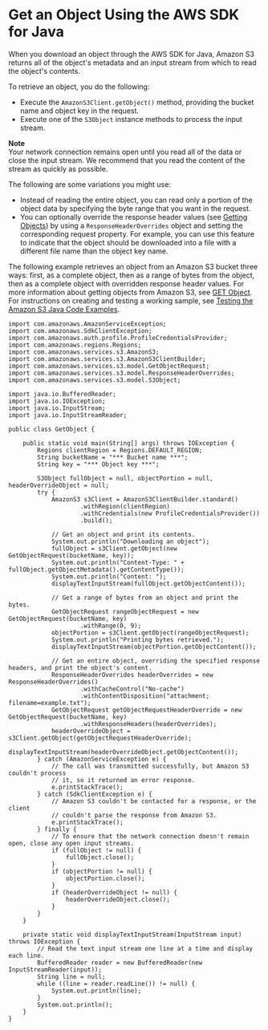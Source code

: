 # Get an Object Using the AWS SDK for Java<a name="RetrievingObjectUsingJava"></a>

When you download an object through the AWS SDK for Java, Amazon S3 returns all of the object's metadata and an input stream from which to read the object's contents\.

To retrieve an object, you do the following:
+ Execute the `AmazonS3Client.getObject()` method, providing the bucket name and object key in the request\.
+ Execute one of the `S3Object` instance methods to process the input stream\.

**Note**  
Your network connection remains open until you read all of the data or close the input stream\. We recommend that you read the content of the stream as quickly as possible\.

The following are some variations you might use:
+ Instead of reading the entire object, you can read only a portion of the object data by specifying the byte range that you want in the request\.
+ You can optionally override the response header values \(see [Getting Objects](GettingObjectsUsingAPIs.mdx)\) by using a `ResponseHeaderOverrides` object and setting the corresponding request property\. For example, you can use this feature to indicate that the object should be downloaded into a file with a different file name than the object key name\.

The following example retrieves an object from an Amazon S3 bucket three ways: first, as a complete object, then as a range of bytes from the object, then as a complete object with overridden response header values\. For more information about getting objects from Amazon S3, see [GET Object](https://docs.aws.amazon.com/AmazonS3/latest/API/RESTObjectGET.html)\. For instructions on creating and testing a working sample, see [Testing the Amazon S3 Java Code Examples](UsingTheMPJavaAPI.mdx#TestingJavaSamples)\.

```
import com.amazonaws.AmazonServiceException;
import com.amazonaws.SdkClientException;
import com.amazonaws.auth.profile.ProfileCredentialsProvider;
import com.amazonaws.regions.Regions;
import com.amazonaws.services.s3.AmazonS3;
import com.amazonaws.services.s3.AmazonS3ClientBuilder;
import com.amazonaws.services.s3.model.GetObjectRequest;
import com.amazonaws.services.s3.model.ResponseHeaderOverrides;
import com.amazonaws.services.s3.model.S3Object;

import java.io.BufferedReader;
import java.io.IOException;
import java.io.InputStream;
import java.io.InputStreamReader;

public class GetObject {

    public static void main(String[] args) throws IOException {
        Regions clientRegion = Regions.DEFAULT_REGION;
        String bucketName = "*** Bucket name ***";
        String key = "*** Object key ***";

        S3Object fullObject = null, objectPortion = null, headerOverrideObject = null;
        try {
            AmazonS3 s3Client = AmazonS3ClientBuilder.standard()
                    .withRegion(clientRegion)
                    .withCredentials(new ProfileCredentialsProvider())
                    .build();

            // Get an object and print its contents.
            System.out.println("Downloading an object");
            fullObject = s3Client.getObject(new GetObjectRequest(bucketName, key));
            System.out.println("Content-Type: " + fullObject.getObjectMetadata().getContentType());
            System.out.println("Content: ");
            displayTextInputStream(fullObject.getObjectContent());

            // Get a range of bytes from an object and print the bytes.
            GetObjectRequest rangeObjectRequest = new GetObjectRequest(bucketName, key)
                    .withRange(0, 9);
            objectPortion = s3Client.getObject(rangeObjectRequest);
            System.out.println("Printing bytes retrieved.");
            displayTextInputStream(objectPortion.getObjectContent());

            // Get an entire object, overriding the specified response headers, and print the object's content.
            ResponseHeaderOverrides headerOverrides = new ResponseHeaderOverrides()
                    .withCacheControl("No-cache")
                    .withContentDisposition("attachment; filename=example.txt");
            GetObjectRequest getObjectRequestHeaderOverride = new GetObjectRequest(bucketName, key)
                    .withResponseHeaders(headerOverrides);
            headerOverrideObject = s3Client.getObject(getObjectRequestHeaderOverride);
            displayTextInputStream(headerOverrideObject.getObjectContent());
        } catch (AmazonServiceException e) {
            // The call was transmitted successfully, but Amazon S3 couldn't process 
            // it, so it returned an error response.
            e.printStackTrace();
        } catch (SdkClientException e) {
            // Amazon S3 couldn't be contacted for a response, or the client
            // couldn't parse the response from Amazon S3.
            e.printStackTrace();
        } finally {
            // To ensure that the network connection doesn't remain open, close any open input streams.
            if (fullObject != null) {
                fullObject.close();
            }
            if (objectPortion != null) {
                objectPortion.close();
            }
            if (headerOverrideObject != null) {
                headerOverrideObject.close();
            }
        }
    }

    private static void displayTextInputStream(InputStream input) throws IOException {
        // Read the text input stream one line at a time and display each line.
        BufferedReader reader = new BufferedReader(new InputStreamReader(input));
        String line = null;
        while ((line = reader.readLine()) != null) {
            System.out.println(line);
        }
        System.out.println();
    }
}
```